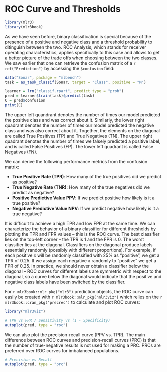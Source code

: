 # ROC Curve and Thresholds {#binary-roc}

```r
library(mlr3)
library(mlr3book)
```

As we have seen before, binary classification is special because of the presence of a positive and negative class and a threshold probability to ditinguish between the two.
ROC Analysis, which stands for receiver operating characteristics, applies specifically to this case and allows to get a better picture of the trade offs when choosing between the two classes.
We saw earlier that one can retrieve the confusion matrix of a `r ref("Prediction")` by accessing the `$confusion` field:

```r
data("Sonar", package = "mlbench")
task = as_task_classif(Sonar, target = "Class", positive = "M")

learner = lrn("classif.rpart", predict_type = "prob")
pred = learner$train(task)$predict(task)
C = pred$confusion
print(C)
```

The upper left quandrant denotes the number of times our model predicted the positive class and was correct about it.
Similarly, the lower right quadrant denotes the number of times our model predicted the negative class and was also correct about it.
Together, the elements on the diagonal are called True Positives (TP) and True Negatives (TN).
The upper right quadrant denotes the number of times we falsely predicted a positive label, and is called False Positives (FP).
The lower left quadrant is called False Negatives (FN).

We can derive the following performance metrics from the confusion matrix:

* **True Positive Rate (TPR)**: How many of the true positives did we predict as positive?
* **True Negative Rate (TNR)**: How many of the true negatives did we predict as negative?
* **Positive Predictive Value PPV**: If we predict positive how likely is it a true positive?
* **Negative Predictive Value NPV**: If we predict negative how likely is it a true negative?

It is difficult to achieve a high TPR and low FPR at the same time.
We can characterize the behavior of a binary classifier for different thresholds by plotting the TPR and FPR values -- this is the ROC curve.
The best classifier lies on the top-left corner -- the TPR is 1 and the FPR is 0.
The worst classifier lies at the diagonal.
Classifiers on the diagonal produce labels essentially randomly (possibly with different proportions).
For example, if each positive $x$ will be randomly classified with 25\% as "positive", we get a TPR of 0.25.
If we assign each negative $x$ randomly to "positive" we get a FPR of 0.25.
In practice, we should never obtain a classifier below the diagonal -- ROC curves for different labels are symmetric with respect to the diagonal, so a curve below the diagonal would indicate that the positive and negative class labels have been switched by the classifier.

For `r mlr3book::mlr_pkg("mlr3")` prediction objects, the ROC curve can easily be created with `r mlr3book::mlr_pkg("mlr3viz")` which relies on the `r mlr3book::cran_pkg("precrec")` to calculate and plot ROC curves:

```r
library("mlr3viz")

# TPR vs FPR / Sensitivity vs (1 - Specificity)
autoplot(pred, type = "roc")
```

We can also plot the precision-recall curve (PPV vs. TPR).
The main difference between ROC curves and precision-recall curves (PRC) is that the number of true-negative results is not used for making a PRC.
PRCs are preferred over ROC curves for imbalanced populations.

```r
# Precision vs Recall
autoplot(pred, type = "prc")
```
